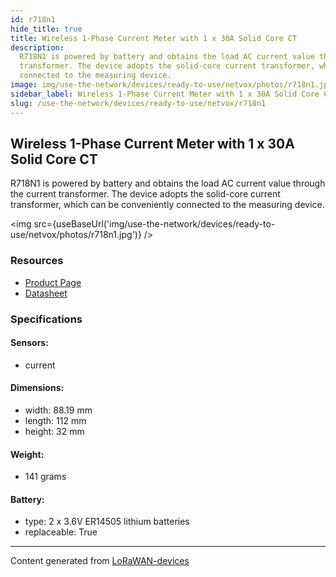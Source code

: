 ```yaml
---
id: r718n1
hide_title: true
title: Wireless 1-Phase Current Meter with 1 x 30A Solid Core CT
description:
  R718N1 is powered by battery and obtains the load AC current value through the current
  transformer. The device adopts the solid-core current transformer, which can be conveniently
  connected to the measuring device.
image: img/use-the-network/devices/ready-to-use/netvox/photos/r718n1.jpg
sidebar_label: Wireless 1-Phase Current Meter with 1 x 30A Solid Core CT
slug: /use-the-network/devices/ready-to-use/netvox/r718n1
---
```



## Wireless 1-Phase Current Meter with 1 x 30A Solid Core CT

R718N1 is powered by battery and obtains the load AC current value through the current transformer.
The device adopts the solid-core current transformer, which can be conveniently connected to the
measuring device.

<img src={useBaseUrl('img/use-the-network/devices/ready-to-use/netvox/photos/r718n1.jpg')} />

### Resources

- [Product Page](http://www.netvox.com.tw/product.asp?pro=R718N1)
- [Datasheet](http://www.netvox.com.tw/um/R718N1/R718N1datasheet.pdf)

### Specifications

#### Sensors:

- current

#### Dimensions:

- width: 88.19 mm
- length: 112 mm
- height: 32 mm

#### Weight:

- 141 grams

#### Battery:

- type: 2 x 3.6V ER14505 lithium batteries
- replaceable: True

---

Content generated from [LoRaWAN-devices](https://github.com/TheThingsNetwork/lorawan-devices)
